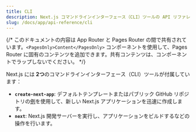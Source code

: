 ```yaml
---
title: CLI
description: Next.js コマンドラインインターフェース（CLI）ツールの API リファレンス。
slug: /docs/app/api-reference/cli
---
```


{/* このドキュメントの内容は App Router と Pages Router の間で共有されています。`<PagesOnly>Content</PagesOnly>` コンポーネントを使用して、Pages Router に固有のコンテンツを追加できます。共有コンテンツは、コンポーネントでラップしないでください。 */}

Next.js には **2つ**のコマンドラインインターフェース（CLI）ツールが付属しています：

- **`create-next-app`**: デフォルトテンプレートまたはパブリック GitHub リポジトリの[例](https://github.com/vercel/next.js/tree/canary/examples)を使用して、新しい Next.js アプリケーションを迅速に作成します。
- **`next`**: Next.js 開発サーバーを実行し、アプリケーションをビルドするなどの操作を行います。
